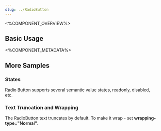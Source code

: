 ```yaml
---
slug: ../RadioButton
---
```



<%COMPONENT_OVERVIEW%>

## Basic Usage
<Basic />

<%COMPONENT_METADATA%>

## More Samples

### States
Radio Button supports several semantic value states, readonly, disabled, etc.

<States />

### Text Truncation and Wrapping
The RadioButton text truncates by default. To make it wrap - set <b>wrapping-type="Normal"</b>.

<TextWrapping />